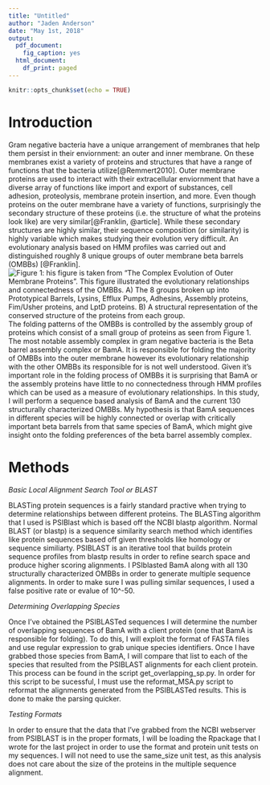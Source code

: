 ```yaml
---
title: "Untitled"
author: "Jaden Anderson"
date: "May 1st, 2018"
output:
  pdf_document:
    fig_caption: yes
  html_document:
    df_print: paged
---
```


```r
knitr::opts_chunk$set(echo = TRUE)
```
# Introduction

Gram negative bacteria have a unique arrangement of membranes that help them persist in their enviornment: an outer and inner membrane. On these membranes exist a variety of proteins and structures that have a range of functions that the bacteria utilize[@Remmert2010]. Outer membrane proteins are used to interact with their extracellular enviornment that have a diverse array of functions like import and export of substances, cell adhesion, proteolysis, membrane protein insertion, and more. Even though proteins on the outer membrane have a variety of functions, surprisingly the secondary structure of these proteins (i.e. the structure of what the proteins look like) are very similar[@Franklin, @article]. While these secondary structures are highly similar, their sequence composition (or similarity) is highly variable which makes studying their evolution very difficult. An evolutionary analysis based on HMM profiles was carried out and distinguished roughly 8 unique groups of outer membrane beta barrels (OMBBs) [@Franklin]. ![Figure 1: his figure is taken from "The Complex Evolution of Outer Membrane Proteins". This figure illustrated the evolutionary relationships and connectedness of the OMBBs. A) The 8 groups broken up into Prototypical Barrels, Lysins, Efflux Pumps, Adhesins, Assembly proteins, Fim/Usher proteins, and LptD proteins. B) A structural representation of the conserved structure of the proteins from each group. ](groups_ombbs.png) The folding patterns of the OMBBs is controlled by the assembly group of proteins which consist of a small group of proteins as seen from Figure 1. The most notable assembly complex in gram negative bacteria is the Beta barrel assembly complex or BamA. It is responsible for folding the majority of OMBBs into the outer membrane however its evolutionary relationship with the other OMBBs its responsible for is not well understood. Given it's important role in the folding process of OMBBs it is surprising that BamA or the assembly proteins have little to no connectedness through HMM profiles which can be used as a measure of evolutionary relationships. In this study, I will perform a sequence based analysis of BamA and the current 130 structurally characterized OMBBs. My hypothesis is that BamA sequences in different species will be highly connected or overlap with critically important beta barrels from that same species of BamA, which might give insight onto the folding preferences of the beta barrel assembly complex. 

# Methods

_Basic Local Alignment Search Tool or BLAST_

BLASTing protein sequences is a fairly standard practive when trying to determine relationships between different proteins. The BLASTing algorithm that I used is PSIBlast which is based off the NCBI blastp algorithm. Normal BLAST (or blastp) is a sequence similarity search method which identifies like protein sequences based off given thresholds like homology or sequence similiarty. PSIBLAST is an iterative tool that builds protein sequence profiles from blastp results in order to refine search space and produce higher scoring alignments. I PSIblasted BamA along with all 130 structurally characterized OMBBs in order to generate multiple sequence alignments. In order to make sure I was pulling similar sequences, I used a false positive rate or evalue of 10^-50. 

_Determining Overlapping Species_

Once I've obtained the PSIBLASTed sequences I will determine the number of overlapping sequences of BamA with a client protein (one that BamA is responsible for folding). To do this, I will exploit the format of FASTA files and use regular expression to grab unique species identifiers. Once I have grabbed those species from BamA, I will compare that list to each of the species that resulted from the PSIBLAST alignments for each client protein. This process can be found in the script get_overlapping_sp.py. In order for this script to be sucessful, I must use the reformat_MSA.py script to reformat the alignments generated from the PSIBLASTed results. This is done to make the parsing quicker. 

_Testing Formats_

In order to ensure that the data that I've grabbed from the NCBI webserver from PSIBLAST is in the proper formats, I will be loading the Rpackage that I wrote for the last project in order to use the format and protein unit tests on my sequences. I will not need to use the same_size unit test, as this analysis does not care about the size of the proteins in the multiple sequence alignment. 

```r

```

